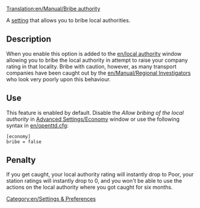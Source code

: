 [[Translation:en/Manual/Bribe authority]]


A [[en/Archive/Manual/Settings/Advanced Settings|setting]] that allows you to bribe local authorities.

== Description ==
When you enable this option is added to the [[en/local authority]] window allowing you to bribe the local authority in attempt to raise your company rating in that locality. Bribe with caution, however, as many transport companies have been caught out by the [[en/Manual/Regional Investigator]]s who look very poorly upon this behaviour. {{en/note|You can not bribe local authorities to raise your company rating above 'Excellent'}}

== Use ==
This feature is enabled by default. Disable the ''Allow bribing of the local authority'' in [[en/Archive/Manual/Settings/Advanced Settings/Economy#Allow bribing of the local authority|Advanced Settings/Economy]] window or use the following syntax in [[en/openttd.cfg]]:
<pre>[economy]
bribe = false</pre>

== Penalty ==
If you get caught, your local authority rating will instantly drop to Poor, your station ratings will instantly drop to 0, and you won't be able to use the actions on the local authority where you got caught for six months. 

[[Category:en/Settings & Preferences]]